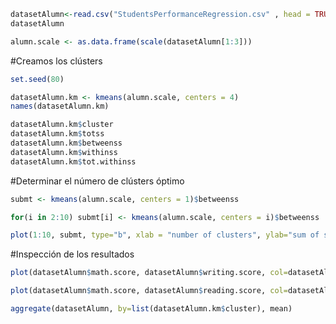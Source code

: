 ```r
datasetAlumn<-read.csv("StudentsPerformanceRegression.csv" , head = TRUE, sep=",")
datasetAlumn
```

```r
alumn.scale <- as.data.frame(scale(datasetAlumn[1:3]))
```


#Creamos los clústers

```r
set.seed(80)

datasetAlumn.km <- kmeans(alumn.scale, centers = 4)
names(datasetAlumn.km)

datasetAlumn.km$cluster
datasetAlumn.km$totss
datasetAlumn.km$betweenss
datasetAlumn.km$withinss
datasetAlumn.km$tot.withinss
```

#Determinar el número de clústers óptimo

```r
submt <- kmeans(alumn.scale, centers = 1)$betweenss

for(i in 2:10) submt[i] <- kmeans(alumn.scale, centers = i)$betweenss

plot(1:10, submt, type="b", xlab = "number of clusters", ylab="sum of squares of inter groups")
```
#Inspección de los resultados

```r
plot(datasetAlumn$math.score, datasetAlumn$writing.score, col=datasetAlumn.km$cluster, xlab="Math score", ylab="Writing score")

plot(datasetAlumn$math.score, datasetAlumn$reading.score, col=datasetAlumn.km$cluster, xlab="Math score", ylab="Reading score")

aggregate(datasetAlumn, by=list(datasetAlumn.km$cluster), mean)
```